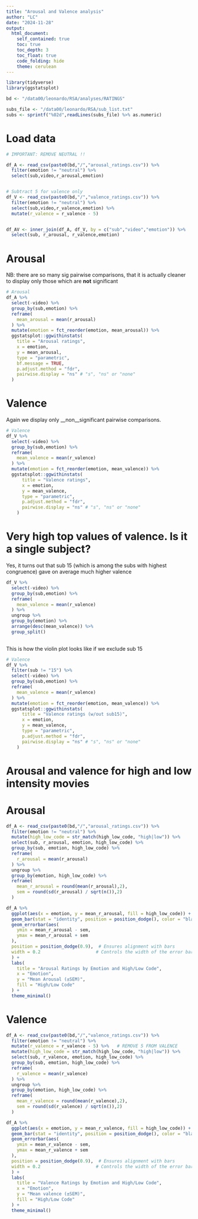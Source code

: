 ```yaml
---
title: "Arousal and Valence analysis"
author: "LC"
date: "2024-11-28"
output:
  html_document:
    self_contained: true
    toc: true
    toc_depth: 3
    toc_float: true
    code_folding: hide
    theme: cerulean 
---
```


```r
library(tidyverse)
library(ggstatsplot)

bd <- "/data00/leonardo/RSA/analyses/RATINGS"

subs_file <- "/data00/leonardo/RSA/sub_list.txt"
subs <- sprintf("%02d",readLines(subs_file) %>% as.numeric)
```


# Load data
```r
# IMPORTANT: REMOVE NEUTRAL !!

df_A <- read_csv(paste0(bd,"/","arousal_ratings.csv")) %>% 
  filter(emotion != "neutral") %>% 
  select(sub,video,r_arousal,emotion)


# Subtract 5 for valence only
df_V <- read_csv(paste0(bd,"/","valence_ratings.csv")) %>%
  filter(emotion != "neutral") %>% 
  select(sub,video,r_valence,emotion) %>% 
  mutate(r_valence = r_valence - 5)


df_AV <- inner_join(df_A, df_V, by = c("sub","video","emotion")) %>% 
  select(sub, r_arousal, r_valence,emotion)
```






# Arousal 
NB: there are so many sig pairwise comparisons, that it is actually cleaner to display only those
which are __not__ significant
```r
# Arousal
df_A %>%
  select(-video) %>% 
  group_by(sub,emotion) %>% 
  reframe(
    mean_arousal = mean(r_arousal)
  ) %>% 
  mutate(emotion = fct_reorder(emotion, mean_arousal)) %>%
  ggstatsplot::ggwithinstats(
    title = "Arousal ratings",
    x = emotion,
    y = mean_arousal,
    type = "parametric",
    bf.message = TRUE,
    p.adjust.method = "fdr",
    pairwise.display = "ns" # "s", "ns" or "none"
  )
```









# Valence
Again we display only __non__significant pairwise comparisons.

```r
# Valence
df_V %>%
  select(-video) %>% 
  group_by(sub,emotion) %>% 
  reframe(
    mean_valence = mean(r_valence)
  ) %>% 
  mutate(emotion = fct_reorder(emotion, mean_valence)) %>%
  ggstatsplot::ggwithinstats(
      title = "Valence ratings",
      x = emotion,
      y = mean_valence,
      type = "parametric",
      p.adjust.method = "fdr",
      pairwise.display = "ns" # "s", "ns" or "none"
    )

```

# Very high top values of valence. Is it a single subject?

Yes, it turns out that sub 15 (which is among the subs with highest congruence) gave
on average much higher valence

```r

df_V %>%
  select(-video) %>% 
  group_by(sub,emotion) %>% 
  reframe(
    mean_valence = mean(r_valence)
  ) %>% 
  ungroup %>% 
  group_by(emotion) %>% 
  arrange(desc(mean_valence)) %>% 
  group_split()
  
```

This is how the violin plot looks like if we exclude sub 15

```r
# Valence
df_V %>%
  filter(sub != "15") %>% 
  select(-video) %>% 
  group_by(sub,emotion) %>% 
  reframe(
    mean_valence = mean(r_valence)
  ) %>% 
  mutate(emotion = fct_reorder(emotion, mean_valence)) %>%
  ggstatsplot::ggwithinstats(
      title = "Valence ratings (w/out sub15)",
      x = emotion,
      y = mean_valence,
      type = "parametric",
      p.adjust.method = "fdr",
      pairwise.display = "ns" # "s", "ns" or "none"
    )
```

# Arousal and valence for high and low intensity movies

# Arousal
```r

df_A <- read_csv(paste0(bd,"/","arousal_ratings.csv")) %>% 
  filter(emotion != "neutral") %>% 
  mutate(high_low_code = str_match(high_low_code, "high|low")) %>% 
  select(sub, r_arousal, emotion, high_low_code) %>% 
  group_by(sub, emotion, high_low_code) %>% 
  reframe(
    r_arousal = mean(r_arousal)
  ) %>% 
  ungroup %>% 
  group_by(emotion, high_low_code) %>% 
  reframe(
    mean_r_arousal = round(mean(r_arousal),2),
    sem = round(sd(r_arousal) / sqrt(n()),2)
  ) 

df_A %>% 
  ggplot(aes(x = emotion, y = mean_r_arousal, fill = high_low_code)) +
  geom_bar(stat = "identity", position = position_dodge(), color = "black") +
  geom_errorbar(aes(
    ymin = mean_r_arousal - sem, 
    ymax = mean_r_arousal + sem
  ), 
  position = position_dodge(0.9),  # Ensures alignment with bars
  width = 0.2                     # Controls the width of the error bars
  ) +
  labs(
    title = "Arousal Ratings by Emotion and High/Low Code",
    x = "Emotion",
    y = "Mean Arousal (±SEM)",
    fill = "High/Low Code"
  ) +
  theme_minimal()


```

# Valence
```r

df_A <- read_csv(paste0(bd,"/","valence_ratings.csv")) %>% 
  filter(emotion != "neutral") %>% 
  mutate(r_valence = r_valence - 5) %>%   # REMOVE 5 FROM VALENCE
  mutate(high_low_code = str_match(high_low_code, "high|low")) %>% 
  select(sub, r_valence, emotion, high_low_code) %>% 
  group_by(sub, emotion, high_low_code) %>% 
  reframe(
    r_valence = mean(r_valence)
  ) %>% 
  ungroup %>% 
  group_by(emotion, high_low_code) %>% 
  reframe(
    mean_r_valence = round(mean(r_valence),2),
    sem = round(sd(r_valence) / sqrt(n()),2)
  ) 

df_A %>% 
  ggplot(aes(x = emotion, y = mean_r_valence, fill = high_low_code)) +
  geom_bar(stat = "identity", position = position_dodge(), color = "black") +
  geom_errorbar(aes(
    ymin = mean_r_valence - sem, 
    ymax = mean_r_valence + sem
  ), 
  position = position_dodge(0.9),  # Ensures alignment with bars
  width = 0.2                     # Controls the width of the error bars
  ) +
  labs(
    title = "Valence Ratings by Emotion and High/Low Code",
    x = "Emotion",
    y = "Mean valence (±SEM)",
    fill = "High/Low Code"
  ) +
  theme_minimal()


```











